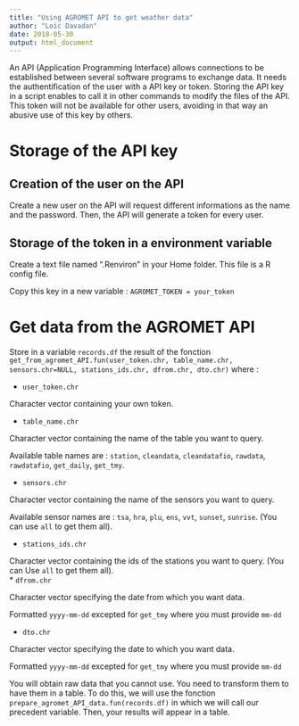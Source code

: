 ```yaml
---
title: "Using AGROMET API to get weather data"
author: "Loïc Davadan"
date: 2018-05-30
output: html_document
---
```


An API (Application Programming Interface) allows connections to be established between several software programs to exchange data. It needs the authentification of the user with a API key or token.
Storing the API key in a script enables to call it in other commands to modify the files of the API. This token will not be available for other users, avoiding in that way an abusive use of this key by others.

# Storage of the API key

## Creation of the user on the API

Create a new user on the API will request different informations as the name and the password. Then, the API will generate a token for every user.

## Storage of the token in a environment variable

Create a text file named ".Renviron" in your Home folder. This file is a R config file.

Copy this key in a new variable :
`AGROMET_TOKEN = your_token`

# Get data from the AGROMET API

Store in a variable `records.df` the result of the fonction `get_from_agromet_API.fun(user_token.chr, table_name.chr, sensors.chr=NULL, stations_ids.chr, dfrom.chr, dto.chr)` where :

* `user_token.chr`  

Character vector containing your own token.  

* `table_name.chr`  

Character vector containing the name of the table you want to query.  

Available table names are : `station`, `cleandata`, `cleandatafio`, `rawdata`, `rawdatafio`, `get_daily`, `get_tmy`.

* `sensors.chr`  

Character vector containing the name of the sensors you want to query.  

Available sensor names are : `tsa`, `hra`, `plu`, `ens`, `vvt`, `sunset`, `sunrise`. (You can use `all` to get them all).  

* `stations_ids.chr`  

Character vector containing the ids of the stations you want to query. (You can Use `all` to get them all).  
* `dfrom.chr`  

Character vector specifying the date from which you want data.  

Formatted `yyyy-mm-dd` excepted for `get_tmy` where you must provide `mm-dd`

* `dto.chr`  

Character vector specifying the date to which you want data.  

Formatted `yyyy-mm-dd` excepted for `get_tmy` where you must provide `mm-dd`

You will obtain raw data that you cannot use. You need to transform them to have them in a table. To do this, we will use the fonction `prepare_agromet_API_data.fun(records.df)` in which we will call our precedent variable. Then, your results will appear in a table.






